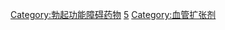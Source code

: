 {{Commonscat|PDE5 inhibitors}}

[[Category:勃起功能障碍药物|Category:勃起功能障碍药物]]
[[Category:磷酸二酯酶抑制剂|5]]
[[Category:血管扩张剂|Category:血管扩张剂]]